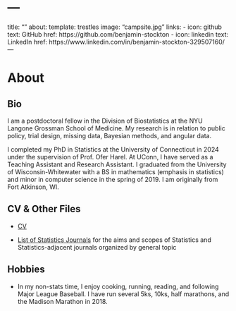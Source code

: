 # ---
title: ""
about:
    template: trestles
    image: "campsite.jpg"
    links:
        - icon: github
          text: GitHub
          href: https://github.com/benjamin-stockton
        - icon: linkedin
          text: LinkedIn
          href: https://www.linkedin.com/in/benjamin-stockton-329507160/
---

# About

## Bio

I am a postdoctoral fellow in the Division of Biostatistics at the NYU Langone Grossman School of Medicine. My research is in relation to public policy, trial design, missing data, Bayesian methods, and angular data. 

I completed my PhD in Statistics at the University of Connecticut in 2024 under the supervision of Prof. Ofer Harel. At UConn, I have served as a Teaching Assistant and Research Assistant. I graduated from the University of Wisconsin-Whitewater with a BS in mathematics (emphasis in statistics) and minor in computer science in the spring of 2019. I am originally from Fort Atkinson, WI.

## CV & Other Files

-   [CV](Benjamin_Stockton_CV.pdf){target="_blank"}

-   [List of Statistics Journals](list_of_journals.pdf){target="_blank"} for the aims and scopes of Statistics and Statistics-adjacent journals organized by general topic

<!-- -   Research statement -->

<!-- -   Teaching statement -->

<!-- -   Diversity statement -->

## Hobbies

-   In my non-stats time, I enjoy cooking, running, reading, and following Major League Baseball. I have run several 5ks, 10ks, half marathons, and the Madison Marathon in 2018. 

